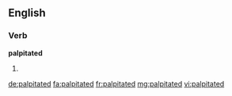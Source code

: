 ==English==

===Verb===
'''palpitated'''

# {{en-past of|palpitate}}

[[de:palpitated]]
[[fa:palpitated]]
[[fr:palpitated]]
[[mg:palpitated]]
[[vi:palpitated]]